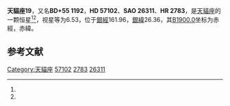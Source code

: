 {{Starbox begin
| name = 天貓座19
}}
{{Starbox observe
| epoch = [[J2000.0|J2000.0]]
| constell = [[天貓座|天貓座]]<ref name=SIMBAD>{{cite web
 | url=http://simbad.u-strasbg.fr/simbad/sim-id?Ident=HR+2783
 | title=Pulsating variable Star
 | publisher=Centre de Données astronomiques de Strasbourg
 | work=SIMBAD
 | accessdate=2012-07-13
 | archive-date=2016-03-18
 | archive-url=https://web.archive.org/web/20160318235328/http://simbad.u-strasbg.fr/simbad/sim-id?Ident=HR+2783
 | dead-url=no
 }}</ref><ref name=DATA>{{cite web
 | url=http://vizier.u-strasbg.fr/viz-bin/VizieR-5?-out.add=.&-source=5050&-corr=PK=HR&-out.max=9999&HR=2783
 | title=VizieR Detailed Page
 | accessdate=2012-07-13
 | archive-date=2016-03-04
 | archive-url=https://web.archive.org/web/20160304203857/http://vizier.u-strasbg.fr/viz-bin/VizieR-5?-out.add=.&-source=5050&-corr=PK=HR&-out.max=9999&HR=2783
 | dead-url=no
 }}</ref>
| 星官 = 
| ra = {{RA|7|22|50.9}}<ref name=SIMBAD /><ref name=DATA />
| dec = {{DEC|+55|17|4}}<ref name=SIMBAD /><ref name=DATA />
| appmag_v = 6.53<ref name=SIMBAD /><ref name=DATA />
}}
{{Starbox character
| class = B9V<ref name=SIMBAD /><ref name=DATA />
| b-v = <ref name=SIMBAD /><ref name=DATA />
| u-b = <ref name=SIMBAD /><ref name=DATA />
| r-i = <ref name=SIMBAD /><ref name=DATA />
| variable = 
}}
{{Starbox astrometry
| radial_v = 
| prop_mo_ra = 10
| parallax = 0.011
| p_error = 
}}
{{Starbox catalog
| names =BD+55 1192，[[SAO星表|SAO]] 26311，[[HD星表|HD]] 57102，[[HR星表|HR]] 2783}}
{{Starbox reference |Simbad=HR+2783}}
{{Starbox end}}

'''天貓座19'''，又名'''BD+55 1192'''，'''HD 57102'''、'''SAO 26311'''、'''HR 2783'''，是[[天貓座|天貓座]]的一颗恒星<ref name=SIMBAD /><ref name=DATA />，视星等为6.53，位于[[銀道座標系|銀經]]161.96，[[銀道座標系|銀緯]]26.36，其[[B1900.0|B1900.0]]坐标为赤經{{RA|7|14|41.2}}，赤緯{{DEC|+55|26.36|22}}。

== 参考文献 ==
{{reflist}}

{{天猫座恒星}}

[[Category:天貓座|Category:天貓座]]
[[Category:HD和HDE天體|57102]]
[[Category:HR天體|2783]]
[[Category:SAO天體|26311]]


{{star-stub}}